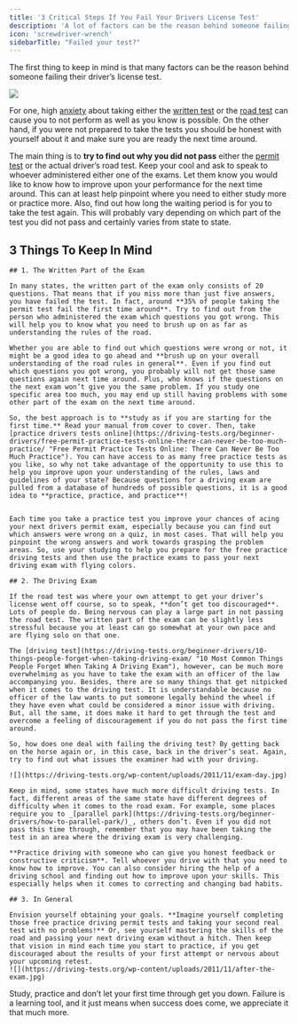 ```yaml
---
title: '3 Critical Steps If You Fail Your Drivers License Test'
description: 'A lot of factors can be the reason behind someone failing their drivers license test.  Go through our guide carefully to be ready for the next DMV visit.'
icon: 'screwdriver-wrench'
sidebarTitle: "Failed your test?"
---
```

<Snippet file="andrei.mdx" />

The first thing to keep in mind is that many factors can be the reason behind someone failing their driver’s license test.

![](https://driving-tests.org/wp-content/uploads/2011/11/sad-teenager.jpg)

For one, high [anxiety](https://driving-tests.org/beginner-drivers/overcome-permit-test-anxiety/ "7 Tips to Overcome Anxiety for Your Permit Test") about taking either the [written test](https://driving-tests.org/beginner-drivers/you-can-do-it-how-to-pass-a-dmv-driving-test-on-your-first-attempt/ "How To Pass A DMV Driving Test On Your FIRST Attempt") or the [road test](https://driving-tests.org/beginner-drivers/how-to-pass-your-driving-test-the-first-time/ "How to Pass Your Driving Test the First Time") can cause you to not perform as well as you know is possible. On the other hand, if you were not prepared to take the tests you should be honest with yourself about it and make sure you are ready the next time around.

The main thing is to **try to find out why you did not pass** either the [permit test](https://driving-tests.org/learners-permit/) or the actual driver’s road test. Keep your cool and ask to speak to whoever administered either one of the exams. Let them know you would like to know how to improve upon your performance for the next time around. This can at least help pinpoint where you need to either study more or practice more. Also, find out how long the waiting period is for you to take the test again. This will probably vary depending on which part of the test you did not pass and certainly varies from state to state.

## 3 Things To Keep In Mind
    
    ## 1. The Written Part of the Exam
    
    In many states, the written part of the exam only consists of 20 questions. That means that if you miss more than just five answers, you have failed the test. In fact, around **35% of people taking the permit test fail the first time around**. Try to find out from the person who administered the exam which questions you got wrong. This will help you to know what you need to brush up on as far as understanding the rules of the road.
    
    Whether you are able to find out which questions were wrong or not, it might be a good idea to go ahead and **brush up on your overall understanding of the road rules in general**. Even if you find out which questions you got wrong, you probably will not get those same questions again next time around. Plus, who knows if the questions on the next exam won’t give you the same problem. If you study one specific area too much, you may end up still having problems with some other part of the exam on the next time around.
    
    So, the best approach is to **study as if you are starting for the first time.** Read your manual from cover to cover. Then, take [practice drivers tests online](https://driving-tests.org/beginner-drivers/free-permit-practice-tests-online-there-can-never-be-too-much-practice/ "Free Permit Practice Tests Online: There Can Never Be Too Much Practice"). You can have access to as many free practice tests as you like, so why not take advantage of the opportunity to use this to help you improve upon your understanding of the rules, laws and guidelines of your state? Because questions for a driving exam are pulled from a database of hundreds of possible questions, it is a good idea to **practice, practice, and practice**!
    
    
    Each time you take a practice test you improve your chances of acing your next drivers permit exam, especially because you can find out which answers were wrong on a quiz, in most cases. That will help you pinpoint the wrong answers and work towards grasping the problem areas. So, use your studying to help you prepare for the free practice driving tests and then use the practice exams to pass your next driving exam with flying colors.
    
    ## 2. The Driving Exam
    
    If the road test was where your own attempt to get your driver’s license went off course, so to speak, **don’t get too discouraged**. Lots of people do. Being nervous can play a large part in not passing the road test. The written part of the exam can be slightly less stressful because you at least can go somewhat at your own pace and are flying solo on that one.
    
    The [driving test](https://driving-tests.org/beginner-drivers/10-things-people-forget-when-taking-driving-exam/ "10 Most Common Things People Forget When Taking A Driving Exam"), however, can be much more overwhelming as you have to take the exam with an officer of the law accompanying you. Besides, there are so many things that get nitpicked when it comes to the driving test. It is understandable because no officer of the law wants to put someone legally behind the wheel if they have even what could be considered a minor issue with driving. But, all the same, it does make it hard to get through the test and overcome a feeling of discouragement if you do not pass the first time around.
    
    So, how does one deal with failing the driving test? By getting back on the horse again or, in this case, back in the driver’s seat. Again, try to find out what issues the examiner had with your driving.
    
    ![](https://driving-tests.org/wp-content/uploads/2011/11/exam-day.jpg)
    
    Keep in mind, some states have much more difficult driving tests. In fact, different areas of the same state have different degrees of difficulty when it comes to the road exam. For example, some places require you to _[parallel park](https://driving-tests.org/beginner-drivers/how-to-parallel-park/)_, others don’t. Even if you did not pass this time through, remember that you may have been taking the test in an area where the driving exam is very challenging.
    
    **Practice driving with someone who can give you honest feedback or constructive criticism**. Tell whoever you drive with that you need to know how to improve. You can also consider hiring the help of a driving school and finding out how to improve upon your skills. This especially helps when it comes to correcting and changing bad habits.
    
    ## 3. In General
    
    Envision yourself obtaining your goals. **Imagine yourself completing those free practice driving permit tests and taking your second real test with no problems!** Or, see yourself mastering the skills of the road and passing your next driving exam without a hitch. Then keep that vision in mind each time you start to practice, if you get discouraged about the results of your first attempt or nervous about your upcoming retest.
    ![](https://driving-tests.org/wp-content/uploads/2011/11/after-the-exam.jpg)
    
Study, practice and don’t let your first time through get you down. Failure is a learning tool, and it just means when success does come, we appreciate it that much more.